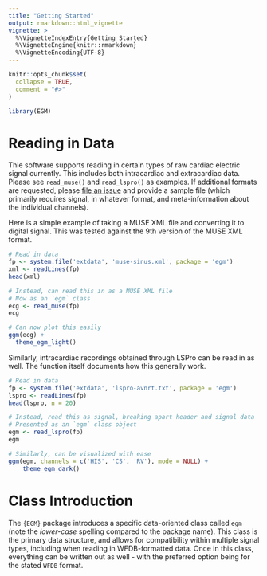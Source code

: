 ```yaml
---
title: "Getting Started"
output: rmarkdown::html_vignette
vignette: >
  %\VignetteIndexEntry{Getting Started}
  %\VignetteEngine{knitr::rmarkdown}
  %\VignetteEncoding{UTF-8}
---
```


```r
knitr::opts_chunk$set(
  collapse = TRUE,
  comment = "#>"
)
```

```r
library(EGM)
```

# Reading in Data

Thie software supports reading in certain types of raw cardiac electric signal currently. 
This includes both intracardiac and extracardiac data.
Please see `read_muse()` and `read_lspro()` as examples.
If additional formats are requested, please [file an issue](https://github.com/shah-in-boots/EGM/issues) and provide a sample file (which primarily requires signal, in whatever format, and meta-information about the individual channels).

Here is a simple example of taking a MUSE XML file and converting it to digital signal.
This was tested against the 9th version of the MUSE XML format.

```r
# Read in data
fp <- system.file('extdata', 'muse-sinus.xml', package = 'egm')
xml <- readLines(fp)
head(xml)

# Instead, can read this in as a MUSE XML file
# Now as an `egm` class
ecg <- read_muse(fp)
ecg

# Can now plot this easily
ggm(ecg) + 
  theme_egm_light()
```

Similarly, intracardiac recordings obtained through LSPro can be read in as well. The function itself documents how this generally work.

```r
# Read in data
fp <- system.file('extdata', 'lspro-avnrt.txt', package = 'egm')
lspro <- readLines(fp)
head(lspro, n = 20)

# Instead, read this as signal, breaking apart header and signal data
# Presented as an `egm` class object
egm <- read_lspro(fp)
egm

# Similarly, can be visualized with ease
ggm(egm, channels = c('HIS', 'CS', 'RV'), mode = NULL) +
	theme_egm_dark() 
```

# Class Introduction

The `{EGM}` package introduces a specific data-oriented class called `egm` (note the *lower-case* spelling compared to the package name). 
This class is the primary data structure, and allows for compatibility within multiple signal types, including when reading in WFDB-formatted data.
Once in this class, everything can be written out as well - with the preferred option being for the stated `WFDB` format.
